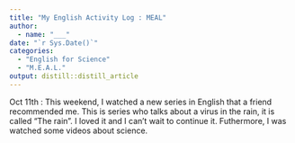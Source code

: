 ```yaml
---
title: "My English Activity Log : MEAL"
author:
  - name: "___" 
date: "`r Sys.Date()`"
categories:
  - "English for Science"
  - "M.E.A.L."
output: distill::distill_article
---
```



Oct 11th : This weekend, I watched a new series in English that a friend recommended me. This is series who talks about a virus in the rain, it is called “The rain”. I loved it and I can’t wait to continue it. Futhermore, I was watched some videos about science. 


